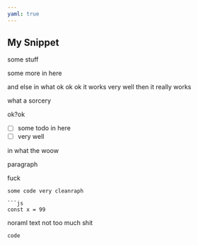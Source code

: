 ```yaml
---
yaml: true
---
```


## My Snippet

some stuff

some more in here

and else in what ok ok ok it works very well then it really works

what a sorcery

ok?ok

- [ ] some todo in here
- [ ] very well

in what the woow

paragraph

fuck

```
some code very cleanraph

```js
const x = 99
```

noraml text not too much shit

```
code
```